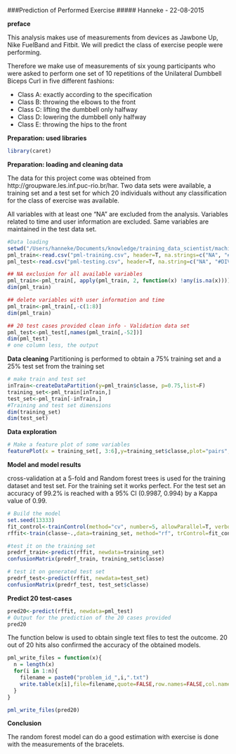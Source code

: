 ###Prediction of Performed Exercise
##### Hanneke - 22-08-2015

**preface**

This analysis makes use of measurements from devices as Jawbone Up, Nike FuelBand and Fitbit. We will predict the class of exercise people were performing.

Therefore we make use of measurements of six young participants who were asked to perform one set of 10 repetitions of the Unilateral Dumbbell Biceps Curl in five different fashions: 

- Class A: exactly according to the specification
- Class B: throwing the elbows to the front
- Class C: lifting the dumbbell only halfway
- Class D: lowering the dumbbell only halfway  
- Class E: throwing the hips to the front 

**Preparation: used libraries**
```r
library(caret)
```

**Preparation: loading and cleaning data**

The data for this project come was obteined from http://groupware.les.inf.puc-rio.br/har. Two data sets were available, a training set and a test set for which 20 individuals without any classification for the class of exercise was available.

All variables with at least one “NA” are excluded from the analysis. Variables related to time and user information are excluded. Same variables are maintained in the test data set.

```r
#Data loading
setwd("/Users/hanneke/Documents/knowledge/training_data_scientist/machine_learning")
pml_train<-read.csv("pml-training.csv", header=T, na.strings=c("NA", "#DIV/0!"))
pml_test<-read.csv("pml-testing.csv", header=T, na.string=c("NA", "#DIV/0!"))

## NA exclusion for all available variables
pml_train<-pml_train[, apply(pml_train, 2, function(x) !any(is.na(x)))] 
dim(pml_train)

## delete variables with user information and time
pml_train<-pml_train[,-c(1:8)]
dim(pml_train)

## 20 test cases provided clean info - Validation data set
pml_test<-pml_test[,names(pml_train[,-52])]
dim(pml_test)
# one column less, the output
```

**Data cleaning**
Partitioning is performed to obtain a 75% training set and a 25% test set from the training set

```r
# make train and test set
inTrain<-createDataPartition(y=pml_train$classe, p=0.75,list=F)
training_set<-pml_train[inTrain,] 
test_set<-pml_train[-inTrain,]
#Training and test set dimensions
dim(training_set)
dim(test_set)
```

**Data exploration**

```r
# Make a feature plot of some variables
featurePlot(x = training_set[, 3:6],y=training_set$classe,plot="pairs",alpha=.1, auto.key = list(columns = 5))
```

**Model and model results**

cross-validation at a 5-fold and Random forest trees is used for the training dataset and test set. For the training set it works perfect. For the test set an accuracy of 99.2% is reached with a 95% CI (0.9987, 0.994) by a Kappa value of 0.99.

```r
# Build the model
set.seed(13333)
fit_control<-trainControl(method="cv", number=5, allowParallel=T, verbose=T)
rffit<-train(classe~.,data=training_set, method="rf", trControl=fit_control, verbose=F)

#test it on the training set
predrf_train<-predict(rffit, newdata=training_set)
confusionMatrix(predrf_train, training_set$classe)

# test it on generated test set
predrf_test<-predict(rffit, newdata=test_set)
confusionMatrix(predrf_test, test_set$classe)
```

**Predict 20 test-cases**

```r
pred20<-predict(rffit, newdata=pml_test)
# Output for the prediction of the 20 cases provided
pred20
```

The function below is used to obtain single text files to test the outcome. 20 out of 20 hits also confirmed the accuracy of the obtained models.

```r
pml_write_files = function(x){
  n = length(x)
  for(i in 1:n){
    filename = paste0("problem_id_",i,".txt")
    write.table(x[i],file=filename,quote=FALSE,row.names=FALSE,col.names=FALSE)
  }
}

pml_write_files(pred20)
```

**Conclusion**

The random forest model can do a good estimation with exercise is done with the measurements of the bracelets.    

